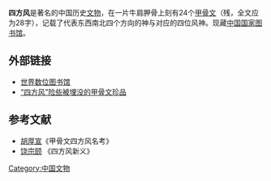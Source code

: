 '''四方风'''是著名的中国历史[[文物|文物]]，在一片牛肩胛骨上刻有24个[[甲骨文|甲骨文]]（残，全文应为28字），记载了代表东西南北四个方向的神与对应的四位风神。现藏[[中国国家图书馆|中国国家图书馆]]。

==外部链接==
* [http://www.wdl.org/zh/item/290/ 世界数位图书馆]{{Wayback|url=http://www.wdl.org/zh/item/290/ |date=20090425143030 }}
* [http://news.xinhuanet.com/collection/2006-07/28/content_4886664.htm “四方风”险些被埋没的甲骨文珍品]{{Wayback|url=http://news.xinhuanet.com/collection/2006-07/28/content_4886664.htm |date=20090430211336 }}

==参考文献==
* [[胡厚宣|胡厚宣]]《甲骨文四方风名考》
* [[饶宗颐|饶宗颐]] 《四方风新义》

[[Category:中国文物|Category:中国文物]]